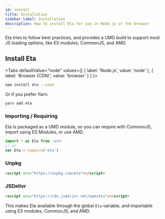 ```yaml
---
id: install
title: Installation
sidebar_label: Installation
description: How to install Eta for use in Node.js or the browser
---
```



Eta tries to follow best practices, and provides a UMD build to support most JS loading options, like ES modules, CommonJS, and AMD.

## Install Eta

<Tabs
  defaultValue="node"
  values={[
    { label: 'Node.js', value: 'node' },
    { label: 'Browser (CDN)', value: 'browser' }
  ]
}>

<TabItem value="node">

```sh
npm install eta --save
```

Or if you prefer Yarn:

```sh
yarn add eta
```

### Importing / Requiring

Eta is packaged as a UMD module, so you can require with CommonJS, import using ES Modules, or use AMD.

```js
import * as Eta from 'eta'
// or
var Eta = require('eta')
```

</TabItem>
<TabItem value="browser">

### Unpkg

```html
<script src="https://unpkg.com/eta"></script>
```

### JSDelivr

```html
<script src="https://cdn.jsdelivr.net/npm/eta"></script>
```

This makes Eta available through the global `Eta` variable, and importable using ES modules, CommonJS, and AMD.

</TabItem>

</Tabs>


